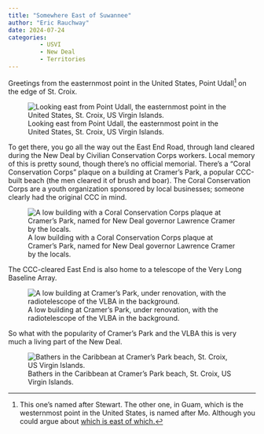 ```yaml
---
title: "Somewhere East of Suwannee"
author: "Eric Rauchway"
date: 2024-07-24
categories:
         - USVI
         - New Deal
         - Territories
---
```


Greetings from the easternmost point in the United States, Point Udall[^1] on the edge of St. Croix.

![Looking east from Point Udall, the easternmost point in the United States, St. Croix, US Virgin Islands.](output3.png)

To get there, you go all the way out the East End Road, through land cleared during the New Deal by Civilian Conservation Corps workers. Local memory of this is pretty sound, though there's no official memorial. There's a "Coral Conservation Corps" plaque on a building at Cramer's Park, a popular CCC-built beach (the men cleared it of brush and boar). The Coral Conservation Corps are a youth organization sponsored by local businesses; someone clearly had the original CCC in mind.

![A low building with a Coral Conservation Corps plaque at Cramer's Park, named for New Deal governor Lawrence Cramer by the locals.](output4.png)

The CCC-cleared East End is also home to a telescope of the Very Long Baseline Array.

![A low building at Cramer's Park, under renovation, with the radiotelescope of the VLBA in the background.](output2.png)


So what with the popularity of Cramer's Park and the VLBA this is very much a living part of the New Deal.

![Bathers in the Caribbean at Cramer's Park beach, St. Croix, US Virgin Islands.](output.png)


[^1]: This one's named after Stewart. The other one, in Guam, which is the westernmost point in the United States, is named after Mo. Although you could argue about [which is east of which.](https://www.npca.org/articles/2554-the-easternmost-national-park)
